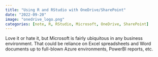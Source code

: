 ```yaml
---
title: "Using R and RStudio with OneDrive/SharePoint"
date: "2022-09-20"
image: "onedrive_logo.png"
categories: [note, R, RStudio, Microsoft, OneDrive, SharePoint]
---
```


Love it or hate it, but Microsoft is fairly ubiquitous in any business environment.
  That could be reliance on Excel spreadsheets and Word documents up to full-blown
  Azure environments, PowerBI reports, etc. 
